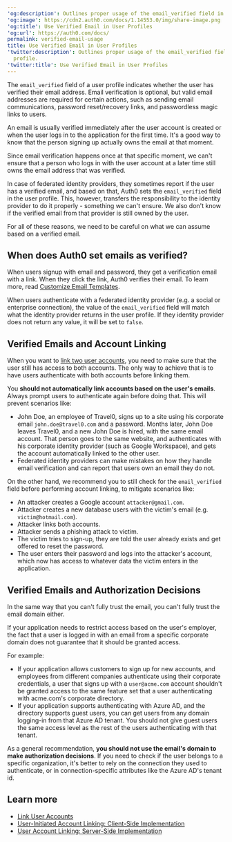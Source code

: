---
'og:description': Outlines proper usage of the email_verified field in a user profile.
'og:image': https://cdn2.auth0.com/docs/1.14553.0/img/share-image.png
'og:title': Use Verified Email in User Profiles
'og:url': https://auth0.com/docs/
permalink: verified-email-usage
title: Use Verified Email in User Profiles
'twitter:description': Outlines proper usage of the email_verified field in a user
  profile.
'twitter:title': Use Verified Email in User Profiles
---
The `email_verified` field of a user profile indicates whether the user has verified their email address. Email verification is optional, but valid email addresses are required for certain actions, such as sending email communications, password reset/recovery links, and <Tooltip tip="Passwordless: Form of authentication that does not rely on a password as the first factor." cta="View Glossary" href="/docs/glossary?term=passwordless">passwordless</Tooltip> magic links to users.

An email is usually verified immediately after the user account is created or when the user logs in to the application for the first time. It's a good way to know that the person signing up actually owns the email at that moment.

Since email verification happens once at that specific moment, we can't ensure that a person who logs in with the user account at a later time still owns the email address that was verified.

In case of federated <Tooltip tip="Identity Provider (IdP): Service that stores and manages digital identities." cta="View Glossary" href="/docs/glossary?term=identity+providers">identity providers</Tooltip>, they sometimes report if the user has a verified email, and based on that, Auth0 sets the `email_verified` field in the user profile. This, however, transfers the responsibility to the identity provider to do it properly - something we can't ensure. We also don't know if the verified email from that provider is still owned by the user.

For all of these reasons, we need to be careful on what we can assume based on a verified email.

## When does Auth0 set emails as verified?

When users signup with email and password, they get a verification email with a link. When they click the link, Auth0 verifies their email. To learn more, read [Customize Email Templates](/docs/customize/email/email-templates).

When users authenticate with a federated identity provider (e.g. a social or enterprise connection), the value of the `email_verified` field will match what the identity provider returns in the user profile. If they identity provider does not return any value, it will be set to `false`.

## Verified Emails and Account Linking

When you want to [link two user accounts](/docs/manage-users/user-accounts/user-account-linking), you need to make sure that the user still has access to both accounts. The only way to achieve that is to have users authenticate with both accounts before linking them.

You **should not automatically link accounts based on the user's emails**. Always prompt users to authenticate again before doing that. This will prevent scenarios like:

* John Doe, an employee of Travel0, signs up to a site using his corporate email `john.doe@travel0.com` and a password. Months later, John Doe leaves Travel0, and a new John Doe is hired, with the same email account. That person goes to the same website, and authenticates with his corporate identity provider (such as Google Workspace), and gets the account automatically linked to the other user.
* Federated identity providers can make mistakes on how they handle email verification and can report that users own an email they do not.

On the other hand, we recommend you to still check for the `email_verified` field before performing account linking, to mitigate scenarios like:

* An attacker creates a Google account `attacker@gmail.com`.
* Attacker creates a new database users with the victim's email (e.g. `victim@hotmail.com`).
* Attacker links both accounts.
* Attacker sends a phishing attack to victim.
* The victim tries to sign-up, they are told the user already exists and get offered to reset the password.
* The user enters their password and logs into the attacker's account, which now has access to whatever data the victim enters in the application.

## Verified Emails and Authorization Decisions

In the same way that you can't fully trust the email, you can't fully trust the email domain either.

If your application needs to restrict access based on the user's employer, the fact that a user is logged in with an email from a specific corporate domain does not guarantee that it should be granted access.

For example:

* If your application allows customers to sign up for new accounts, and employees from different companies authenticate using their corporate credentials, a user that signs up with a `user@acme.com` account shouldn't be granted access to the same feature set that a user authenticating with acme.com's corporate directory.
* If your application supports authenticating with Azure AD, and the directory supports guest users, you can get users from any domain logging-in from that Azure AD tenant. You should not give guest users the same access level as the rest of the users authenticating with that tenant.

As a general recommendation, **you should not use the email's domain to make authorization decisions**. If you need to check if the user belongs to a specific organization, it's better to rely on the connection they used to authenticate, or in connection-specific attributes like the Azure AD's tenant id.

## Learn more

* [Link User Accounts](/docs/manage-users/user-accounts/user-account-linking/link-user-accounts)
* [User-Initiated Account Linking: Client-Side Implementation](/docs/manage-users/user-accounts/user-account-linking/user-initiated-account-linking-client-side-implementation)
* [User Account Linking: Server-Side Implementation](/docs/manage-users/user-accounts/user-account-linking/suggested-account-linking-server-side-implementation)